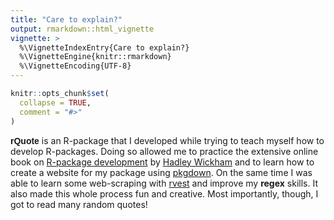 ```yaml
---
title: "Care to explain?"
output: rmarkdown::html_vignette
vignette: >
  %\VignetteIndexEntry{Care to explain?}
  %\VignetteEngine{knitr::rmarkdown}
  %\VignetteEncoding{UTF-8}
---
```


```r
knitr::opts_chunk$set(
  collapse = TRUE,
  comment = "#>"
)
```

<span style = "font-family: 'Orbitron', sans-serif; font-weight: bold">rQuote</span> is an R-package that I developed while trying to teach myself how to develop R-packages. Doing so allowed me to practice the extensive online book on [R-package development](http://r-pkgs.had.co.nz/) by [Hadley Wickham](http://hadley.nz/) and to learn how to create a website for my package using [pkgdown](https://pkgdown.r-lib.org/). On the same time I was able to learn some web-scraping with [rvest](https://github.com/tidyverse/rvest) and improve my <b>regex</b> skills. It also made this whole process fun and creative. Most importantly, though, I got to read many random quotes!

